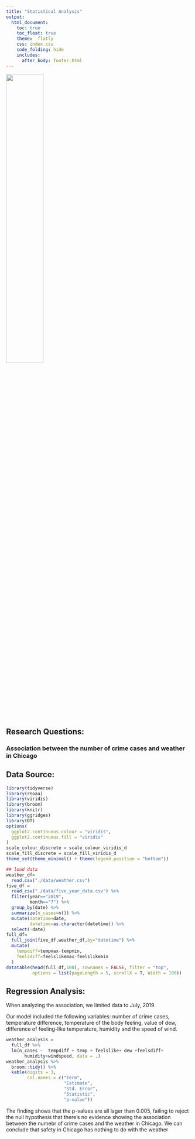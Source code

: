 ```yaml
---
title: "Statistical Analysis"
output: 
  html_document:
    toc: true
    toc_float: true
    theme:  flatly
    css: index.css
    code_folding: hide
    includes:
      after_body: footer.html
---
```


<img src="./images/weather.jpg" style="width:45%">

## **Research Questions:**

### Association between the number of crime cases and weather in Chicago 

## **Data Source:**

```r
library(tidyverse)
library(rnoaa)
library(viridis)
library(broom)
library(knitr)
library(ggridges)
library(DT)
options(
  ggplot2.continuous.colour = "viridis",
  ggplot2.continuous.fill = "viridis"
)
scale_colour_discrete = scale_colour_viridis_d
scale_fill_discrete = scale_fill_viridis_d
theme_set(theme_minimal() + theme(legend.position = "bottom"))
```


```r
## load data
weather_df=
  read.csv("./data/weather.csv")
five_df = 
  read_csv("./data/five_year_data.csv") %>% 
  filter(year=="2019",
         month=="7") %>% 
  group_by(date) %>% 
  summarize(n_cases=n()) %>% 
  mutate(datetime=date,
         datetime=as.character(datetime)) %>% 
  select(-date)
full_df=
  full_join(five_df,weather_df,by="datetime") %>% 
  mutate(
    tempdiff=tempmax-tempmin,
    feelsdiff=feelslikemax-feelslikemin
  )
datatable(head(full_df,100), rownames = FALSE, filter = "top", 
          options = list(pageLength = 5, scrollX = T, Width = 100))
```




## **Regression Analysis:**

When analyzing the association, we limited data to July, 2019.

Our model included the following variables: number of crime cases, temperature difference, temperature of the body feeling, value of dew, difference of feeling-like temperature, humidity and the speed of wind.


```r
weather_analysis =
  full_df %>%  
  lm(n_cases ~  tempdiff + temp + feelslike+ dew +feelsdiff+
       humidity+windspeed, data = .)
weather_analysis %>%
  broom::tidy() %>% 
  kable(digits = 3, 
        col.names = c("Term", 
                      "Estimate", 
                      "Std. Error", 
                      "Statistic", 
                      "p-value"))
```

The finding shows that the p-values are all lager than 0.005, failing to reject the null hypothesis that there's no evidence showing the association between the numebr of crime cases and the weather in Chicago. We can conclude that safety in Chicago has nothing to do with the weather

